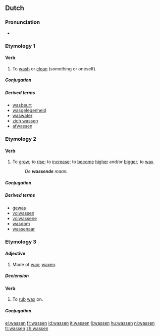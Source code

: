 ==Dutch==

===Pronunciation===
* {{audio|Nl-wassen.ogg|audio}}

===Etymology 1===

====Verb====
{{nl-verb-mixed}}

# {{transitive|lang=nl}} To [[wash]] or [[clean]] (something or oneself).

=====Conjugation=====
{{nl-verb-table|was|wast|waste|wasten|gewassen}}

=====Derived terms=====
{{top3}}
* [[wasbeurt]]
* [[wasgelegenheid]]
* [[waswater]] {{n}}
* [[zich wassen]]
* [[afwassen]]
{{bottom}}

===Etymology 2===

====Verb====
{{nl-verb-strong|7}}

# {{intransitive|lang=nl}} To [[grow]]; to [[rise]]; to [[increase]]; to [[become]] [[high]]er and/or [[big]]ger; to [[wax]].
#: ''De '''wassende''' maan.''

=====Conjugation=====
{{nl-verb-table|was|wast|wies|wiesen|gewassen}}

=====Derived terms=====
* [[gewas]] {{n}}
* [[volwassen]]
* [[volwassene]] {{m|f}}
* [[wasdom]]
* [[wassenaar]] {{m}}

===Etymology 3===

====Adjective====
{{nl-adj||-}}

# Made of [[wax]]; [[waxen]].

=====Declension=====
{{nl-decl-adj-nc|-|-}}

====Verb====
{{nl-verb-weak}}

# {{transitive}} To [[rub]] [[wax]] on.

=====Conjugation=====
{{nl-verb-table|was|wast|waste|wasten|gewast}}

[[el:wassen]]
[[fr:wassen]]
[[id:wassen]]
[[it:wassen]]
[[li:wassen]]
[[hu:wassen]]
[[nl:wassen]]
[[tr:wassen]]
[[zh:wassen]]
